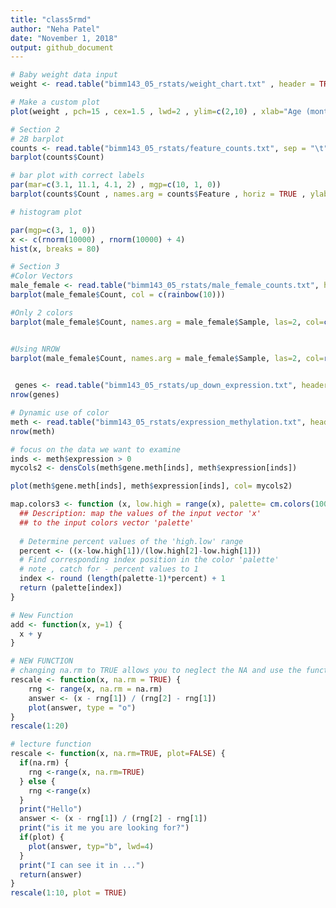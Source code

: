 ```yaml
---
title: "class5rmd"
author: "Neha Patel"
date: "November 1, 2018"
output: github_document
---
```


```r
# Baby weight data input 
weight <- read.table("bimm143_05_rstats/weight_chart.txt" , header = TRUE)

# Make a custom plot 
plot(weight , pch=15 , cex=1.5 , lwd=2 , ylim=c(2,10) , xlab="Age (months)" , ylab="Weight (kg)" , main= "Weight of Elephants" , type="o")

# Section 2
# 2B barplot
counts <- read.table("bimm143_05_rstats/feature_counts.txt", sep = "\t", header=TRUE)
barplot(counts$Count)

# bar plot with correct labels 
par(mar=c(3.1, 11.1, 4.1, 2) , mgp=c(10, 1, 0))
barplot(counts$Count , names.arg = counts$Feature , horiz = TRUE , ylab = "Features" , main = "Number of features in the mouse GRCm38 genome" , las=1 , xlim = c(0,80000))

# histogram plot 

par(mgp=c(3, 1, 0))
x <- c(rnorm(10000) , rnorm(10000) + 4)
hist(x, breaks = 80)

# Section 3
#Color Vectors
male_female <- read.table("bimm143_05_rstats/male_female_counts.txt", header = TRUE , sep = "\t")
barplot(male_female$Count, col = c(rainbow(10)))

#Only 2 colors
barplot(male_female$Count, names.arg = male_female$Sample, las=2, col=c("blue2", "red2"))


#Using NROW
barplot(male_female$Count, names.arg = male_female$Sample, las=2, col=rainbow(nrow(male_female)))

        
 genes <- read.table("bimm143_05_rstats/up_down_expression.txt", header = T, sep = "\t")       
nrow(genes)

# Dynamic use of color
meth <- read.table("bimm143_05_rstats/expression_methylation.txt", header = TRUE, sep = "\t")
nrow(meth)

# focus on the data we want to examine
inds <- meth$expression > 0 
mycols2 <- densCols(meth$gene.meth[inds], meth$expression[inds])

plot(meth$gene.meth[inds], meth$expression[inds], col= mycols2)
```

```r
map.colors3 <- function (x, low.high = range(x), palette= cm.colors(100)) {
  ## Description: map the values of the input vector 'x'
  ## to the input colors vector 'palette'
  
  # Determine percent values of the 'high.low' range
  percent <- ((x-low.high[1])/(low.high[2]-low.high[1]))
  # Find corresponding index position in the color 'palette'
  # note , catch for - percent values to 1 
  index <- round (length(palette-1)*percent) + 1
  return (palette[index])
}

# New Function
add <- function(x, y=1) {
  x + y
}

# NEW FUNCTION 
# changing na.rm to TRUE allows you to neglect the NA and use the function normally
rescale <- function(x, na.rm = TRUE) {
    rng <- range(x, na.rm = na.rm)
    answer <- (x - rng[1]) / (rng[2] - rng[1])
    plot(answer, type = "o")
}
rescale(1:20)

# lecture function
rescale <- function(x, na.rm=TRUE, plot=FALSE) {
  if(na.rm) {
    rng <-range(x, na.rm=TRUE)
  } else {
    rng <-range(x)
  }
  print("Hello")
  answer <- (x - rng[1]) / (rng[2] - rng[1])
  print("is it me you are looking for?")
  if(plot) {
    plot(answer, typ="b", lwd=4)
  }
  print("I can see it in ...")
  return(answer)
}
rescale(1:10, plot = TRUE)
```

